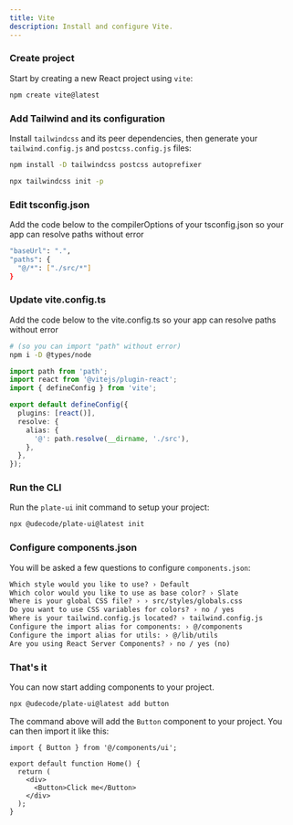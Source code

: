```yaml
---
title: Vite
description: Install and configure Vite.
---
```


<Steps>

### Create project

Start by creating a new React project using `vite`:

```bash
npm create vite@latest
```

### Add Tailwind and its configuration

Install `tailwindcss` and its peer dependencies, then generate your `tailwind.config.js` and `postcss.config.js` files:

```bash
npm install -D tailwindcss postcss autoprefixer

npx tailwindcss init -p
```

### Edit tsconfig.json

Add the code below to the compilerOptions of your tsconfig.json so your app can resolve paths without error

```bash
"baseUrl": ".",
"paths": {
  "@/*": ["./src/*"]
}
```

### Update vite.config.ts

Add the code below to the vite.config.ts so your app can resolve paths without error

```bash
# (so you can import "path" without error)
npm i -D @types/node
```

```typescript
import path from 'path';
import react from '@vitejs/plugin-react';
import { defineConfig } from 'vite';

export default defineConfig({
  plugins: [react()],
  resolve: {
    alias: {
      '@': path.resolve(__dirname, './src'),
    },
  },
});
```

### Run the CLI

Run the `plate-ui` init command to setup your project:

```bash
npx @udecode/plate-ui@latest init
```

### Configure components.json

You will be asked a few questions to configure `components.json`:

```txt showLineNumbers
Which style would you like to use? › Default
Which color would you like to use as base color? › Slate
Where is your global CSS file? › › src/styles/globals.css
Do you want to use CSS variables for colors? › no / yes
Where is your tailwind.config.js located? › tailwind.config.js
Configure the import alias for components: › @/components
Configure the import alias for utils: › @/lib/utils
Are you using React Server Components? › no / yes (no)
```

### That's it

You can now start adding components to your project.

```bash
npx @udecode/plate-ui@latest add button
```

The command above will add the `Button` component to your project. You can then import it like this:

```tsx {1,6} showLineNumbers
import { Button } from '@/components/ui';

export default function Home() {
  return (
    <div>
      <Button>Click me</Button>
    </div>
  );
}
```

</Steps>

